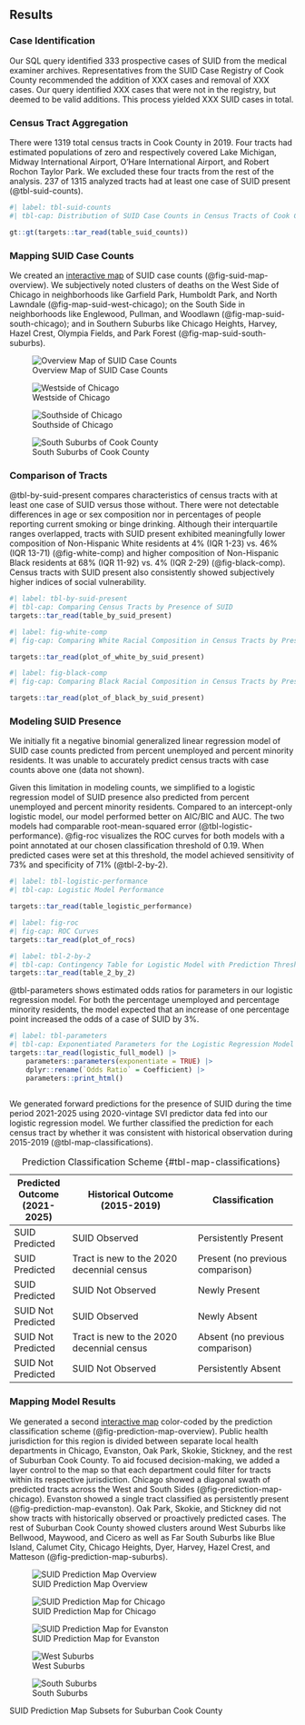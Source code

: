## Results

### Case Identification

Our SQL query identified 333 prospective cases of SUID from the medical examiner archives. Representatives from the SUID Case Registry of Cook County recommended the addition of XXX cases and removal of XXX cases. Our query identified XXX cases that were not in the registry, but deemed to be valid additions. This process yielded XXX SUID cases in total.

<!-- We tabulated descriptive characteristics of validated SUID cases (Table XXX). -->

<!-- We compared the distributions of select characteristics compared to those in the overall population of Cook County children under the age of 5 (derived from the census). -->

<!-- SUID cases had a higher prevalence of Black infants and favored location in Chicago (vs. Cook County Suburbs) compared to the reference population. -->

### Census Tract Aggregation

There were 1319 total census tracts in Cook County in 2019. Four tracts had estimated populations of zero and respectively covered Lake Michigan, Midway International Airport, O'Hare International Airport, and Robert Rochon Taylor Park. We excluded these four tracts from the rest of the analysis. 237 of 1315 analyzed tracts had at least one case of SUID present (@tbl-suid-counts).

```r
#| label: tbl-suid-counts
#| tbl-cap: Distribution of SUID Case Counts in Census Tracts of Cook County, IL, 2015-2019

gt::gt(targets::tar_read(table_suid_counts))
```

### Mapping SUID Case Counts

We created an [interactive map](http://danielriggins.com/widgets/cook_county_suid_map.html) of SUID case counts (@fig-suid-map-overview). We subjectively noted clusters of deaths on the West Side of Chicago in neighborhoods like Garfield Park, Humboldt Park, and North Lawndale (@fig-map-suid-west-chicago); on the South Side in neighborhoods like Englewood, Pullman, and Woodlawn (@fig-map-suid-south-chicago); and in Southern Suburbs like Chicago Heights, Harvey, Hazel Crest, Olympia Fields, and Park Forest (@fig-map-suid-south-suburbs).

![Overview Map of SUID Case Counts](_media/suid_map_overview.png){#fig-suid-map-overview}

![Westside of Chicago](_media/suid_west_chicago.png){#fig-map-suid-west-chicago}

![Southside of Chicago](_media/suid_south_chicago.png){#fig-map-suid-south-chicago}

![South Suburbs of Cook County](_media/suid_south_suburbs.png){#fig-map-suid-south-suburbs}

### Comparison of Tracts

@tbl-by-suid-present compares characteristics of census tracts with at least one case of SUID versus those without. 
There were not detectable differences in age or sex composition nor in percentages of people reporting current smoking or binge drinking. 
Although their interquartile ranges overlapped, tracts with SUID present exhibited meaningfully lower composition of Non-Hispanic White residents at 4% (IQR 1-23) vs. 46% (IQR 13-71) (@fig-white-comp) and higher composition of Non-Hispanic Black residents at 68% (IQR 11-92) vs. 4% (IQR 2-29) (@fig-black-comp). 
Census tracts with SUID present also consistently showed subjectively higher indices of social vulnerability.

```r
#| label: tbl-by-suid-present
#| tbl-cap: Comparing Census Tracts by Presence of SUID
targets::tar_read(table_by_suid_present)
```

```r
#| label: fig-white-comp
#| fig-cap: Comparing White Racial Composition in Census Tracts by Presence of SUID

targets::tar_read(plot_of_white_by_suid_present)
```

```r
#| label: fig-black-comp
#| fig-cap: Comparing Black Racial Composition in Census Tracts by Presence of SUID

targets::tar_read(plot_of_black_by_suid_present)
```

### Modeling SUID Presence

We initially fit a negative binomial generalized linear regression model of SUID case counts predicted from percent unemployed and percent minority residents. 
It was unable to accurately predict census tracts with case counts above one (data not shown).

Given this limitation in modeling counts, we simplified to a logistic regression model of SUID presence also predicted from percent unemployed and percent minority residents. 
Compared to an intercept-only logistic model, our model performed better on AIC/BIC and AUC. 
The two models had comparable root-mean-squared error (@tbl-logistic-performance). 
@fig-roc visualizes the ROC curves for both models with a point annotated at our chosen classification threshold of 0.19. 
When predicted cases were set at this threshold, the model achieved sensitivity of 73% and specificity of 71% (@tbl-2-by-2).

```r
#| label: tbl-logistic-performance
#| tbl-cap: Logistic Model Performance

targets::tar_read(table_logistic_performance)
```

```r
#| label: fig-roc
#| fig-cap: ROC Curves
targets::tar_read(plot_of_rocs) 
```

```r
#| label: tbl-2-by-2
#| tbl-cap: Contingency Table for Logistic Model with Prediction Threshold of 0.19
targets::tar_read(table_2_by_2)
```

@tbl-parameters shows estimated odds ratios for parameters in our logistic regression model.
For both the percentage unemployed and percentage minority residents, the model expected that an increase of one percentage point increased the odds of a case of SUID by 3%.

```r
#| label: tbl-parameters
#| tbl-cap: Exponentiated Parameters for the Logistic Regression Model
targets::tar_read(logistic_full_model) |> 
    parameters::parameters(exponentiate = TRUE) |>
    dplyr::rename(`Odds Ratio` = Coefficient) |> 
    parameters::print_html()
    
```


We generated forward predictions for the presence of SUID during the time period 2021-2025 using 2020-vintage SVI predictor data fed into our logistic regression model. We further classified the prediction for each census tract by whether it was consistent with historical observation during 2015-2019 (@tbl-map-classifications).

+--------------------+-------------------------------------------+----------------------------------+
| Predicted Outcome\ | Historical Outcome\                       | Classification                   |
| (2021-2025)        | (2015-2019)                               |                                  |
+====================+===========================================+==================================+
| SUID Predicted     | SUID Observed                             | Persistently Present             |
+--------------------+-------------------------------------------+----------------------------------+
| SUID Predicted     | Tract is new to the 2020 decennial census | Present (no previous comparison) |
+--------------------+-------------------------------------------+----------------------------------+
| SUID Predicted     | SUID Not Observed                         | Newly Present                    |
+--------------------+-------------------------------------------+----------------------------------+
| SUID Not Predicted | SUID Observed                             | Newly Absent                     |
+--------------------+-------------------------------------------+----------------------------------+
| SUID Not Predicted | Tract is new to the 2020 decennial census | Absent (no previous comparison)  |
+--------------------+-------------------------------------------+----------------------------------+
| SUID Not Predicted | SUID Not Observed                         | Persistently Absent              |
+--------------------+-------------------------------------------+----------------------------------+

: Prediction Classification Scheme {#tbl-map-classifications}

### Mapping Model Results

We generated a second [interactive map](https://danielriggins.com/widgets/SUID_prediction_map.html) color-coded by the prediction classification scheme (@fig-prediction-map-overview).
Public health jurisdiction for this region is divided between separate local health departments in Chicago, Evanston, Oak Park, Skokie, Stickney, and the rest of Suburban Cook County. 
To aid focused decision-making, we added a layer control to the map so that each department could filter for tracts within its respective jurisdiction.
Chicago showed a diagonal swath of predicted tracts across the West and South Sides (@fig-prediction-map-chicago).
Evanston showed a single tract classified as persistently present (@fig-prediction-map-evanston).
Oak Park, Skokie, and Stickney did not show tracts with historically observed or proactively predicted cases.
The rest of Suburban Cook County showed clusters around West Suburbs like Bellwood, Maywood, and Cicero as well as Far South Suburbs like Blue Island, Calumet City, Chicago Heights, Dyer, Harvey, Hazel Crest, and Matteson (@fig-prediction-map-suburbs).

![SUID Prediction Map Overview](_media/prediction_map_overview.png){#fig-prediction-map-overview}

![SUID Prediction Map for Chicago](_media/prediction_map_chicago.png){#fig-prediction-map-chicago}

![SUID Prediction Map for Evanston](_media/prediction_map_evanston.png){#fig-prediction-map-evanston}

::: {#fig-prediction-map-suburbs layout-nrow=2}

![West Suburbs](_media/prediction_map_west.png){#fig-prediction-map-west}

![South Suburbs](_media/prediction_map_south.png){#fig-prediction-map-south}

SUID Prediction Map Subsets for Suburban Cook County
:::





